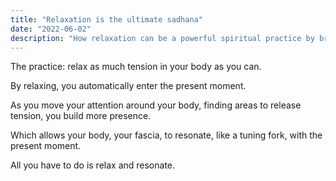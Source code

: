 ```yaml
---
title: "Relaxation is the ultimate sadhana"
date: "2022-06-02"
description: "How relaxation can be a powerful spiritual practice by bringing you into the present moment"
---
```


The practice: relax as much tension in your body as you can.

By relaxing, you automatically enter the present moment. 

As you move your attention around your body, finding areas to release tension, you build more presence. 

Which allows your body, your fascia, to resonate, like a tuning fork, with the present moment.

All you have to do is relax and resonate.